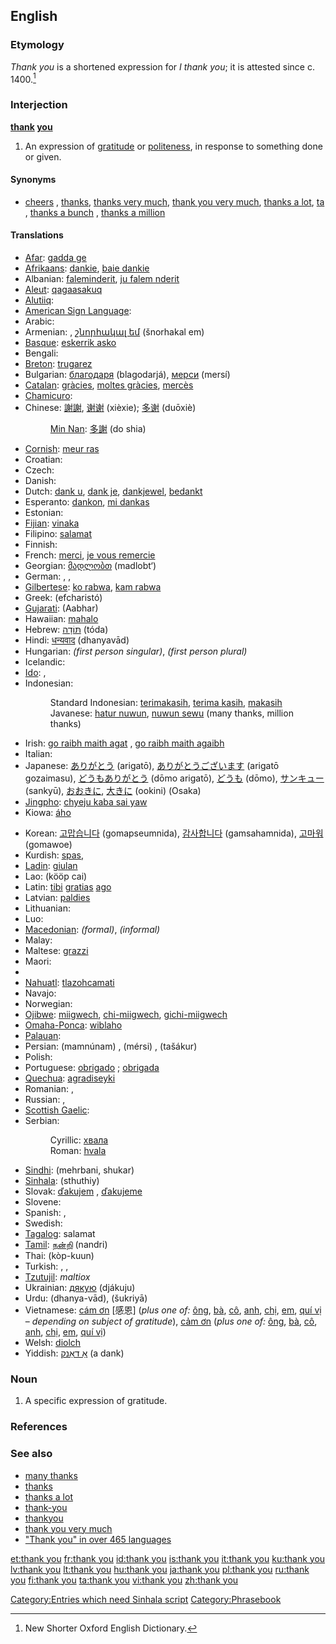 {{also|thankyou|thank-you}}
==English==

===Etymology===
''Thank you'' is a shortened expression for ''I thank you''; it is attested since c. 1400.<ref>New Shorter Oxford English Dictionary.</ref>

===Interjection===
'''[[thank]] [[you]]'''

# An expression of [[gratitude]] or [[politeness]], in response to something done or given.

====Synonyms====
* [[cheers]] {{i|informal}}, [[thanks]], [[thanks very much]], [[thank you very much]], [[thanks a lot]], [[ta]] {{i|UK|Australia}}, [[thanks a bunch]] {{i|slang}}, [[thanks a million]] {{i|informal}}

====Translations====
{{trans-top|an expression of gratitude}}
* [[Afar]]: [[gadda ge]]
* [[Afrikaans]]: [[dankie]], [[baie dankie]]
* Albanian: [[faleminderit]], [[ju falem nderit]]
* [[Aleut]]: [[qagaasakuq]]
* [[Alutiiq]]: {{tø|ems|quyanaa}}
* [[American Sign Language]]: {{tø|ase|OpenB@Chin-PalmBack OpenB@FromChin-PalmUp}}
* Arabic: {{t-|ar|شكرا|alt=شكرًا|tr=šúkran|sc=Arab}}
* Armenian: {{t-|hy|շնորհակալություն|tr=šnorhakalut'yun|sc=Hayeren|xs=Armenian}}, [[շնորհակալ եմ]] (šnorhakal em)
* [[Basque]]: [[eskerrik asko]]
* Bengali: {{t|bn|ধনবাদ|tr=dhonnobad|sc=Beng}}
* [[Breton]]: [[trugarez]]
* Bulgarian: [[благодаря]] (blagodarjá), [[мерси]] (mersí)
* [[Catalan]]: [[gràcies]], [[moltes gràcies]], [[mercès]]
* [[Chamicuro]]: {{tø|ccc|osolopaki}}
* Chinese: [[謝謝]], [[谢谢]] (xièxie); [[多谢]] (duōxiè)
*: [[Min Nan]]: [[多謝]] (do shia)
* [[Cornish]]: [[meur ras]]
* Croatian: {{t+|hr|hvala}}
* Czech: {{t-|cs|děkuji}}
* Danish: {{t+|da|tak}}
* Dutch: [[dank u]], [[dank je]], [[dankjewel]], [[bedankt]]
* Esperanto: [[dankon]], [[mi dankas]]
* Estonian: {{t-|et|aitäh}}
* [[Fijian]]: [[vinaka]]
* Filipino: [[salamat]]
* Finnish: {{t+|fi|kiitos}}
* French: [[merci]], [[je vous remercie]]
* Georgian: [[მადლობთ]] (madlobt‘)
* German: {{t+|de|danke}}, {{t-|de|danke schön}}, {{t-|de|vielen Dank}}
* [[Gilbertese]]: [[ko rabwa]], [[kam rabwa]] {{i|to several people}}
* Greek: {{t+|el|ευχαριστώ|sc=Grek}} (efcharistó)
* [[Gujarati]]: (Aabhar)
* Hawaiian: [[mahalo]]
* Hebrew: [[תודה|תּוֹדָה]] (tóda)
* Hindi: [[धन्यवाद]] (dhanyavād)
* Hungarian: {{t+|hu|köszönöm}} ''(first person singular)'', {{t|hu|köszönjük}} ''(first person plural)''
* Icelandic: {{t+|is|takk}}
* [[Ido]]: {{t|io|danko}},  {{t|io|me dankas}}
* Indonesian:
*: Standard Indonesian: [[terimakasih]], [[terima kasih]], [[terima kasih|makasih]] {{i|informal}}
*: Javanese: [[hatur nuwun]], [[nuwun sewu]] (many thanks, million thanks)
* Irish: [[go raibh maith agat]] {{i|to one person}}, [[go raibh maith agaibh]] {{i|to more than one person}}
* Italian: {{t+|it|grazie}}
* Japanese: [[ありがとう]] (arigatō), [[ありがとうございます]] (arigatō gozaimasu), [[どうもありがとう]] (dōmo arigatō), [[どうも]] (dōmo), [[サンキュー]] (sankyū), [[おおきに]], [[大きに]] (ookini) (Osaka)
* [[Jingpho]]: [[chyeju kaba sai yaw]]
* Kiowa: [[áho]]
{{trans-mid}}
* Korean: [[고맙습니다]] (gomapseumnida), [[감사합니다]] (gamsahamnida), [[고마워]] (gomawoe)
* Kurdish: [[spas]], {{ku-Arab|[[سوپاس]]}}
* [[Ladin]]: [[giulan]]
* Lao: {{Laoo|[[ຂອບໃຈ]]}} (kööp cai)
* Latin: [[tibi]] [[gratia]]s [[ago]]
* Latvian: [[paldies]]
* Lithuanian: {{t+|lt|ačiū|xs=Lithuanian}}
* Luo: {{t|luo|erokamano}}
* [[Macedonian]]: {{t|mk|благодарам|tr=blagódaram|sc=Cyrl|xs=Macedonian}} ''(formal)'',  {{t|mk|фала|tr=fála|sc=Cyrl|xs=Macedonian}} ''(informal)''
* Malay: {{t-|ms|terima kasih|xs=Malay}}
* Maltese: [[grazzi]]
* Maori: {{t-|mi|kia ora|xs=Maori}}
* {{trreq|Marathi}}
* [[Nahuatl]]: [[tlazohcamati]]
* Navajo: {{tø|nv|ahéhee'}}
* Norwegian: {{t+|no|takk}}
* [[Ojibwe]]: [[miigwech]], [[chi-miigwech]], [[gichi-miigwech]]
* [[Omaha-Ponca]]: [[wiblaho]]
* [[Palauan]]: {{tø|pau|sulang|xs=Palauan}}
* Persian: {{fa-Arab|[[ممنونم]]}} (mamnúnam) {{i|Iran|formal}}, {{fa-Arab|[[مرسی]]}} (mérsi) {{i|informal}}, {{fa-Arab|[[تشکر]]}} (tašákur) {{i|Afghanistan}}
* Polish: {{t+|pl|dziękuję}}
* Portuguese: [[obrigado]] {{i|said by male}}; [[obrigada]] {{i|said by female}}
* [[Quechua]]: [[agradiseyki]]
* Romanian: {{t-|ro|mulţumesc}}, {{t+|ro|mersi}}
* Russian: {{t+|ru|спасибо|tr=spasíbo|sc=Cyrl}}, {{t|ru|благодарю|tr=blagodarjú|sc=Cyrl}}
* [[Scottish Gaelic]]: {{t-|gd|mòran|xs=Scottish Gaelic}} {{t-|gd|taing|xs=Scottish Gaelic}}
* Serbian:
*: Cyrillic: [[хвала]]
*: Roman: [[hvala]]
* [[Sindhi]]: (mehrbani, shukar)
* [[Sinhala]]: (sthuthiy)
* Slovak: [[ďakujem]] {{i|I thank you}}, [[ďakujeme]] {{i|we thank you}}
* Slovene: {{t+|sl|hvala}}
* Spanish: {{t+|es|gracias}}, {{t-|es|muchas gracias}}
* Swedish: {{t+|sv|tack}}
* [[Tagalog]]: salamat
* [[Tamil]]: [[நன்றி]] (nandri)
* Thai: {{Thai|[[ขอบคุณ]]}} (kòp-kuun)
* Turkish: {{t+|tr|teşekkür ederim}}, {{t+|tr|mersi}}, {{t-|tr|teşekkürler}}
* [[Tzutujil]]: ''maltiox''
* Ukrainian: [[дякую]] (djákuju)
* Urdu: {{ur-Arab|[[دھنیہ واد]]}} (dhanya-vād), {{ur-Arab|[[شکریہ]]}} (šukriyā) {{m}}
* Vietnamese: [[cám ơn]] [感恩] (''plus one of:'' [[ông]], [[bà#Vietnamese|bà]], [[cô#Vietnamese|cô]], [[anh#Vietnamese|anh]], [[chị]], [[em#Vietnamese|em]], [[quí vị]] &ndash; ''depending on subject of gratitude''), [[cảm ơn]] (''plus one of:'' [[ông]], [[bà]], [[cô]], [[anh]], [[chị]], [[em]], [[quí vị]])
* Welsh: [[diolch]]
* Yiddish: [[אַ דאַנק]] (a dank)
{{trans-bottom}}

===Noun===
{{en-noun|sg=[[thank]] [[you]]}}

# A specific expression of gratitude.

===References===
<references />

===See also===
* [[many thanks]]
* [[thanks]]
* [[thanks a lot]]
* [[thank-you]]<!-- when used asa descriptive adjective, as in ''a thank-you note''-->
* [[thankyou]]<!--(''nonstandard'')-->
* [[thank you very much]]
* [http://www.elite.net/~runner/jennifers/thankyou.htm "Thank you" in over 465 languages]

[[Category:Entries which need Sinhala script]]
[[Category:Phrasebook]]

[[et:thank you]]
[[fr:thank you]]
[[id:thank you]]
[[is:thank you]]
[[it:thank you]]
[[ku:thank you]]
[[lv:thank you]]
[[lt:thank you]]
[[hu:thank you]]
[[ja:thank you]]
[[pl:thank you]]
[[ru:thank you]]
[[fi:thank you]]
[[ta:thank you]]
[[vi:thank you]]
[[zh:thank you]]